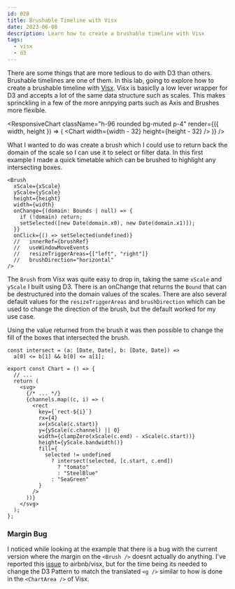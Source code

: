 ```yaml
---
id: 028
title: Brushable Timeline with Visx
date: 2023-06-08
description: Learn how to create a brushable timeline with Visx
tags:
  - visx
  - d3
---
```



There are some things that are more tedious to do with D3 than others. Brushable
timelines are one of them. In this lab, going to explore how to create a
brushable timeline with [Visx](https://airbnb.io/visx). Visx is basiclly a low
lever wrapper for D3 and accepts a lot of the same data structure such as
scales. This makes sprinckling in a few of the more annpying parts such as Axis
and Brushes more flexible.

<ResponsiveChart
  className="h-96 rounded bg-muted p-4"
  render={({ width, height }) => (
    <Chart width={width - 32} height={height - 32} />
  )}
/>

What I wanted to do was create a brush which I could use to return back the
domain of the scale so I can use it to select or filter data. In this first
example I made a quick timetable which can be brushed to highlight any
intersecting boxes.

```tsx
<Brush
  xScale={xScale}
  yScale={yScale}
  height={height}
  width={width}
  onChange={(domain: Bounds | null) => {
    if (!domain) return;
    setSelected([new Date(domain.x0), new Date(domain.x1)]);
  }}
  onClick={() => setSelected(undefined)}
  //   innerRef={brushRef}
  //   useWindowMoveEvents
  //   resizeTriggerAreas={["left", "right"]}
  //   brushDirection="horizontal"
/>
```

The `Brush` from Visx was quite easy to drop in, taking the same `xScale` and
`yScale` I built using D3. There is an onChange that returns the `Bound` that
can be destructured into the domain values of the scales. There are also several
default values for the `resizeTriggerAreas` and `brushDirection` which can be
used to change the direction of the brush, but the default worked for my use
case.

Using the value returned from the brush it was then possible to change the fill
of the boxes that intersected the brush.

```tsx {1-2, 18-22}
const intersect = (a: [Date, Date], b: [Date, Date]) =>
  a[0] <= b[1] && b[0] <= a[1];

export const Chart = () => {
  // ...
  return (
    <svg>
      {/* ... */}
      {channels.map((c, i) => (
        <rect
          key={`rect-${i}`}
          rx={4}
          x={xScale(c.start)}
          y={yScale(c.channel) || 0}
          width={clampZero(xScale(c.end) - xScale(c.start))}
          height={yScale.bandwidth()}
          fill={
            selected != undefined
              ? intersect(selected, [c.start, c.end])
                ? "tomato"
                : "SteelBlue"
              : "SeaGreen"
          }
        />
      ))}
    </svg>
  );
};
```

### Margin Bug

I noticed while looking at the example that there is a bug with the current
version where the margin on the `<Brush />` doesnt actually do anything. I've
reported this [issue](https://github.com/airbnb/visx/issues/1711) to
airbnb/visx, but for the time being its needed to change the D3 Pattern to match
the translated `<g />` similar to how is done in the `<ChartArea />` of Visx.
